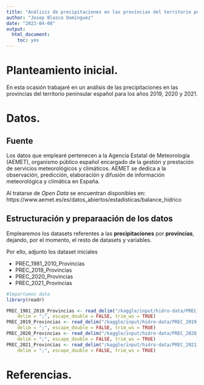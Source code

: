 ```yaml
---
title: "Análisis de precipitaciones en las provincias del territorio peninsular español."
author: "Josep Blasco Domínguez"
date: "2023-04-08"
output: 
  html_document: 
    toc: yes
---
```


# Planteamiento inicial.
En esta ocasión trabajaré en un análisis de las precipitaciones en las provincias del territorio peninsular español para los años 2019, 2020 y 2021. 

# Datos.
## Fuente
Los datos que emplearé pertenecen a la Agencia Estatal de Meteorología (AEMET), organismo público español encargado de la gestión y prestación de servicios meteorológicos y climáticos. AEMET se dedica a la observación, predicción, elaboración y difusión de información meteorológica y climática en España.

Al tratarse de *Open Data* se encuentran disponibles en: https://www.aemet.es/es/datos_abiertos/estadisticas/balance_hidrico

## Estructuración y preparaación de los datos

Emplearemos los datasets referentes a las **precipitaciones** por **provincias**, dejando, por el momento, el resto de datasets y variables.

Por ello, adjunto los dataset iniciales 

- PREC_1981_2010_Provincias
- PREC_2019_Provincias
- PREC_2020_Provincias
- PREC_2021_Provincias


```r
#Importamos data
library(readr)

PREC_1981_2010_Provincias <- read_delim("/kaggle/input/hidro-data/PREC_1981_2010_Provincias.csv", 
    delim = ";", escape_double = FALSE, trim_ws = TRUE)
PREC_2019_Provincias <- read_delim("/kaggle/input/hidro-data/PREC_2019_Provincias.csv", 
    delim = ";", escape_double = FALSE, trim_ws = TRUE)
PREC_2020_Provincias <- read_delim("/kaggle/input/hidro-data/PREC_2020_Provincias.csv", 
    delim = ";", escape_double = FALSE, trim_ws = TRUE)
PREC_2021_Provincias <- read_delim("/kaggle/input/hidro-data/PREC_2021_Provincias.csv", 
    delim = ";", escape_double = FALSE, trim_ws = TRUE)

```








# Referencias.


```r

```

